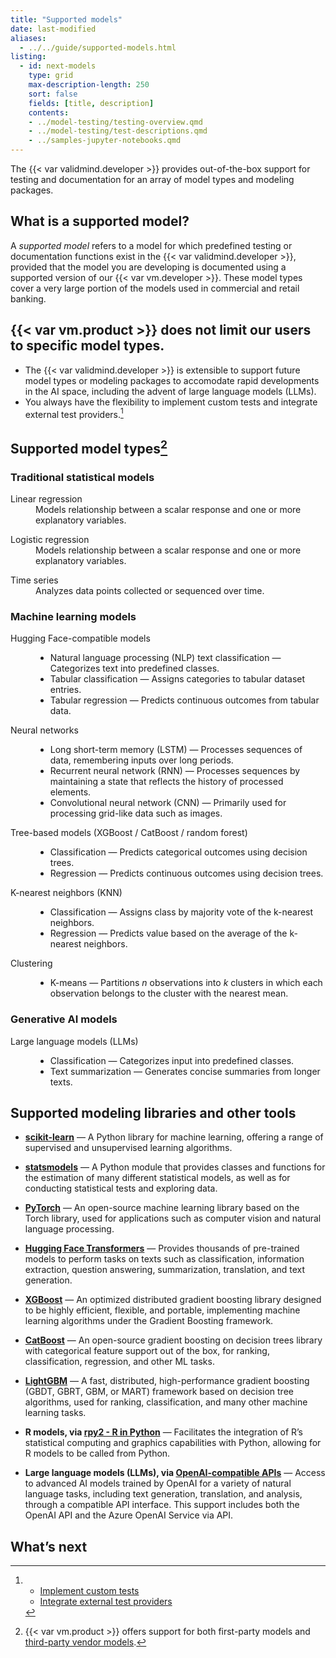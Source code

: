 ```yaml
---
title: "Supported models"
date: last-modified
aliases:
  - ../../guide/supported-models.html
listing:
  - id: next-models
    type: grid
    max-description-length: 250
    sort: false
    fields: [title, description]
    contents:
    - ../model-testing/testing-overview.qmd
    - ../model-testing/test-descriptions.qmd
    - ../samples-jupyter-notebooks.qmd
---
```


The {{< var validmind.developer >}} provides out-of-the-box support for testing and documentation for an array of model types and modeling packages.

## What is a supported model?

A _supported model_ refers to a model for which predefined testing or documentation functions exist in the {{< var validmind.developer >}}, provided that the model you are developing is documented using a supported version of our {{< var vm.developer >}}. These model types cover a very large portion of the models used in commercial and retail banking. 

::: {.callout}
## {{< var vm.product >}} does not limit our users to specific model types.
 
- The {{< var validmind.developer >}} is extensible to support future model types or modeling packages to accomodate rapid developments in the AI space, including the advent of large language models (LLMs).
- You always have the flexibility to implement custom tests and integrate external test providers.[^1]
:::

<!--- Please note the inherent dependency on data types, such as tabular, time series, and text data types. This distinction isn't always immediately evident. For example: while binary classification is possible on text datasets, only the `tabular_dataset` suite is explicitly mentioned in our list of supported models.--->

## Supported model types[^2]

### Traditional statistical models

:::: {.flex .flex-wrap .justify-around}

::: {.w-30-ns}
::: {.feature}
Linear regression
: Models relationship between a scalar response and one or more explanatory variables.
:::

:::

::: {.w-30-ns}
::: {.feature}
Logistic regression
: Models relationship between a scalar response and one or more explanatory variables.
:::

:::

::: {.w-30-ns}
::: {.feature}
Time series 
: Analyzes data points collected or sequenced over time.
:::

:::

::::

### Machine learning models

:::: {.flex .flex-wrap .justify-around}

::: {.w-50-ns .pr2}

::: {.feature}
Hugging Face-compatible models
: - Natural language processing (NLP) text classification — Categorizes text into predefined classes.
- Tabular classification — Assigns categories to tabular dataset entries.
- Tabular regression — Predicts continuous outcomes from tabular data.
:::

::: {.feature}
Neural networks
: - Long short-term memory (LSTM) — Processes sequences of data, remembering inputs over long periods.
- Recurrent neural network (RNN) — Processes sequences by maintaining a state that reflects the history of processed elements.
- Convolutional neural network (CNN) — Primarily used for processing grid-like data such as images.

:::

:::

::: {.w-50-ns .pl2 .pr2}

::: {.feature}
Tree-based models (XGBoost / CatBoost / random forest)
: - Classification — Predicts categorical outcomes using decision trees.
- Regression — Predicts continuous outcomes using decision trees.
:::

::: {.feature}
K-nearest neighbors (KNN)
: - Classification — Assigns class by majority vote of the k-nearest neighbors.
- Regression — Predicts value based on the average of the k-nearest neighbors.

:::

::: {.feature}
Clustering
: - K-means — Partitions _n_ observations into _k_ clusters in which each observation belongs to the cluster with the nearest mean.
:::

:::

::::

### Generative AI models

::: {.feature}
Large language models (LLMs)
: - Classification — Categorizes input into predefined classes.
- Text summarization — Generates concise summaries from longer texts.
:::

## Supported modeling libraries and other tools

:::: {.flex .flex-wrap .justify-around}

::: {.w-50-ns}

- **[scikit-learn](https://scikit-learn.org/stable/)** — A Python library for machine learning, offering a range of supervised and unsupervised learning algorithms.

- **[statsmodels](https://www.statsmodels.org/stable/index.html)** — A Python module that provides classes and functions for the estimation of many different statistical models, as well as for conducting statistical tests and exploring data.

- **[PyTorch](https://pytorch.org/)** — An open-source machine learning library based on the Torch library, used for applications such as computer vision and natural language processing.

- **[Hugging Face Transformers](https://huggingface.co/docs/transformers/en/index)** — Provides thousands of pre-trained models to perform tasks on texts such as classification, information extraction, question answering, summarization, translation, and text generation.

- **[XGBoost](https://xgboost.readthedocs.io/en/stable/)** — An optimized distributed gradient boosting library designed to be highly efficient, flexible, and portable, implementing machine learning algorithms under the Gradient Boosting framework.

:::

::: {.w-50-ns}

- **[CatBoost](https://catboost.ai/)** — An open-source gradient boosting on decision trees library with categorical feature support out of the box, for ranking, classification, regression, and other ML tasks.

- **[LightGBM](https://lightgbm.readthedocs.io/en/stable/)** — A fast, distributed, high-performance gradient boosting (GBDT, GBRT, GBM, or MART) framework based on decision tree algorithms, used for ranking, classification, and many other machine learning tasks.

- **R models, via [rpy2 - R in Python](https://rpy2.github.io/)** — Facilitates the integration of R's statistical computing and graphics capabilities with Python, allowing for R models to be called from Python.

- **Large language models (LLMs), via [OpenAI-compatible APIs](https://platform.openai.com/docs/introduction)** — Access to advanced AI models trained by OpenAI for a variety of natural language tasks, including text generation, translation, and analysis, through a compatible API interface. This support includes both the OpenAI API and the Azure OpenAI Service via API.
:::

::::

## What's next

:::{#next-models}
:::


<!-- FOOTNOTES -->

[^1]: 

  - [Implement custom tests](/notebooks/code_samples/custom_tests/implement_custom_tests.ipynb)
  - [Integrate external test providers](/notebooks/code_samples/custom_tests/integrate_external_test_providers.ipynb)

[^2]: {{< var vm.product >}} offers support for both first-party models and [third-party vendor models](/about/glossary/glossary.qmd#vendor-model).
